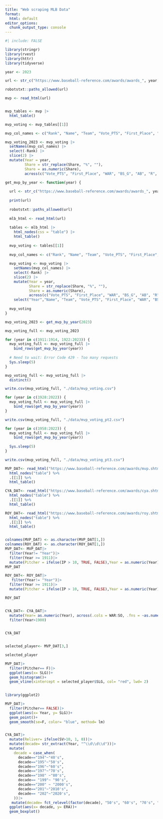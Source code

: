 ```yaml
---
title: "Web scraping MLB Data"
format:
  html: default
editor_options: 
  chunk_output_type: console
---
```

```r
#| include: FALSE

library(stringr)
library(rvest)
library(httr)
library(tidyverse)
```

```r
year <- 2023

url <- str_c("https://www.baseball-reference.com/awards/awards_", year, ".shtml")

robotstxt::paths_allowed(url)

mvp <- read_html(url)


mvp_tables <- mvp |>
  html_table()

mvp_voting <- mvp_tables[[1]]

mvp_col_names <- c("Rank", "Name", "Team", "Vote_PTS", "First_Place", "Share", "WAR", "BS_G", "AB", "R", "BS_H", "BS_HR", "RBI", "SB", "BS_BB", "BA", "OBP", "SLG", "OPS", "W", "L", "ERA", "WHIP", "PS_G", "GS", "SV", "IP", "PS_H", "PS_HR", "PS_BB","SO")

mvp_voting_2023 <- mvp_voting |>
  setNames(mvp_col_names) |>
  select(-Rank) |>
  slice(2) |>
  mutate(Year = year,
         Share = str_replace(Share, "%", ""),
         Share = as.numeric(Share),
         across(c("Vote_PTS", "First_Place", "WAR", "BS_G", "AB", "R", "BS_H", "BS_HR", "RBI", "SB", "BS_BB", "BA", "OBP", "SLG", "OPS", "W", "L", "ERA", "WHIP", "PS_G", "GS", "SV", "IP", "PS_H", "PS_HR", "PS_BB", "SO"), ~as.numeric(.)))
```

```r
get_mvp_by_year <- function(year) {
  
  url <- str_c("https://www.baseball-reference.com/awards/awards_", year, ".shtml")
  
  print(url)
  
  robotstxt::paths_allowed(url)
  
  mlb_html <- read_html(url)
  
  tables <- mlb_html |>
    html_nodes(css = "table") |>
    html_table()
  
  mvp_voting <- tables[[1]]
  
  mvp_col_names <- c("Rank", "Name", "Team", "Vote_PTS", "First_Place", "Share", "WAR", "BS_G", "AB", "R", "BS_H", "BS_HR", "RBI", "SB", "BS_BB", "BA", "OBP", "SLG", "OPS", "W", "L", "ERA", "WHIP", "PS_G", "GS", "SV", "IP", "PS_H", "PS_HR", "PS_BB","SO")
  
  mvp_voting <- mvp_voting |>
    setNames(mvp_col_names) |>
    select(-Rank) |>
    slice(2) |>
    mutate(Year = year,
           Share = str_replace(Share, "%", ""),
           Share = as.numeric(Share),
           across(c("Vote_PTS", "First_Place", "WAR", "BS_G", "AB", "R", "BS_H", "BS_HR", "RBI", "SB", "BS_BB", "BA", "OBP", "SLG", "OPS", "W", "L", "ERA", "WHIP", "PS_G", "GS", "SV", "IP", "PS_H", "PS_HR", "PS_BB", "SO"), ~as.numeric(.))) |>
    select("Year","Name", "Team", "Vote_PTS", "First_Place", "WAR", "BS_G", "AB", "R", "BS_H", "BS_HR", "RBI", "SB", "BS_BB", "BA", "OBP", "SLG", "OPS", "W", "L", "ERA", "WHIP", "PS_G", "GS", "SV", "IP", "PS_H", "PS_HR", "PS_BB", "SO")
  
  mvp_voting
}
```

```r
mvp_voting_2023 <- get_mvp_by_year(2023)

mvp_voting_full <- mvp_voting_2023

for (year in c(1911:1914, 1922:2023)) {
  mvp_voting_full <- mvp_voting_full |>
    bind_rows(get_mvp_by_year(year))
  
  # Need to wait: Error Code 429 - Too many requests
  Sys.sleep(5)
}

mvp_voting_full <- mvp_voting_full |>
  distinct()

write.csv(mvp_voting_full, "./data/mvp_voting.csv")
```


```r
for (year in c(1928:2022)) {
  mvp_voting_full <- mvp_voting_full |>
    bind_rows(get_mvp_by_year(year))
}

write.csv(mvp_voting_full, "./data/mvp_voting_pt2.csv")
```

```r
for (year in c(1958:2022)) {
  mvp_voting_full <- mvp_voting_full |>
    bind_rows(get_mvp_by_year(year))
  
  Sys.sleep(5)
}

write.csv(mvp_voting_full, "./data/mvp_voting_pt3.csv")
```


```r
MVP_DAT<- read_html("https://www.baseball-reference.com/awards/mvp.shtml") |>
  html_nodes("table") %>%
  .[[1]] %>%  
  html_table()

CYA_DAT<- read_html("https://www.baseball-reference.com/awards/cya.shtml") |>
  html_nodes("table") %>%
  .[[1]] %>%  
  html_table()

ROY_DAT<- read_html("https://www.baseball-reference.com/awards/roy.shtml") |>
  html_nodes("table") %>%
  .[[1]] %>%  
  html_table()


colnames(MVP_DAT) <- as.character(MVP_DAT[1,])
colnames(ROY_DAT) <- as.character(ROY_DAT[1,])
MVP_DAT<- MVP_DAT|>
  filter(Year!= "Year")|>
  filter(Year >= 1911)|>
  mutate(Pitcher = ifelse(IP > 10, TRUE, FALSE),Year = as.numeric(Year), across(.cols = WAR:SO, .fns = ~as.numeric(as.character(.))) )
MVP_DAT

ROY_DAT<- ROY_DAT|>
   filter(Year!= "Year")|>
  filter(Year >= 1911)|>
  mutate(Pitcher = ifelse(IP > 10, TRUE, FALSE),Year = as.numeric(Year), across(.cols = WAR:SO, .fns = ~as.numeric(as.character(.))) )

ROY_DAT


CYA_DAT<- CYA_DAT|>
  mutate(Year= as.numeric(Year), across(.cols = WAR:SO, .fns = ~as.numeric(as.character(.))))|>
  filter(Year>1900)
  

CYA_DAT


selected_player<- MVP_DAT[3,]

selected_player

MVP_DAT|>
  filter(Pitcher== F)|>
  ggplot(aes(x= SLG))+
  geom_histogram()+
  geom_vline(xintercept = selected_player$SLG, col= "red", lwd= 2)
  

library(ggplot2)

MVP_DAT|>
  filter(Pitcher== FALSE)|>
  ggplot(aes(x= Year, y= SLG))+
  geom_point()+
  geom_smooth(se=F, color= "blue", method= lm)


CYA_DAT|>
  mutate(Reliver= ifelse(SV>10, 1, 0))|>
  mutate(decade= str_extract(Year, "^\\d\\d\\d"))|>
  mutate(
    decade = case_when(
      decade=="194"~"40's",
      decade=="195"~"50's",
      decade=="196"~"60's",
      decade=="197"~"70's", 
      decade=="198" ~"80's",
      decade== "199"~ "90's",
      decade=="200" ~ "2000's",
      decade=="201"~"2010's",
      decade== "202"~"2020's",
    ))|>
   mutate(decade= fct_relevel(factor(decade), "50's", "60's", "70's", "80's", "90's"))|>
  ggplot(aes(x= decade, y= ERA))+
  geom_boxplot()
```


